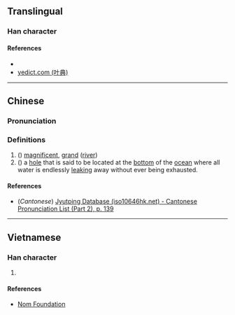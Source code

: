 {{character info/new}}
==Translingual==

===Han character===
{{Han char|rn=85|rad=水|as=07|sn=10|four=37114|canj=ESHU|ids=⿰氵尾}}

====References====
* {{Han ref|kx=0623.200|dkj=17457|dj=1021.090|hdz=31636.010|uh=6D58|ud=27992|bh=D24C|bd=53836}}
* [http://yedict.com/htm/6D/6D58.htm yedict.com (叶典)]

----

==Chinese==
{{zh-forms}}

===Pronunciation===
{{zh-pron
|m=wěi
|c=mei5
|mc=y
|oc=y
|ma=
|cat=a,n
}}

===Definitions===
{{zh-hanzi}}

# ({{zh-only|浘浘}}) [[magnificent]], [[grand]] ([[river]])
# ({{zh-only|浘𤁵}}) {{lb|zh|Chinese mythology}} a [[hole]] that is said to be located at the [[bottom]] of the [[ocean]] where all water is endlessly [[leaking]] away without ever being exhausted.

====References====
* (''Cantonese'') [http://www.iso10646hk.net/jp/document/download.jsp Jyutping Database (iso10646hk.net) - Cantonese Pronunciation List (Part 2), p. 139]

----

==Vietnamese==

===Han character===
{{vi-readings|rs=水07|hanviet=vã, vẫy, vẩy}}

# {{defn|lang=vi|sort=水07}}

====References====
* [http://nomfoundation.org/common/nom_details.php?codepoint=6d58 Nom Foundation]